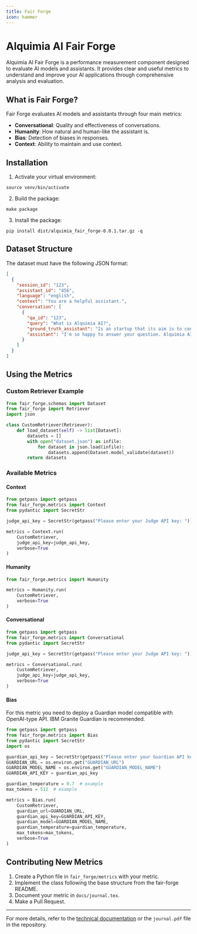 ```yaml
---
title: Fair Forge
icon: hammer
---
```


# Alquimia AI Fair Forge

Alquimia AI Fair Forge is a performance measurement component designed to evaluate AI models and assistants. It provides clear and useful metrics to understand and improve your AI applications through comprehensive analysis and evaluation.

## What is Fair Forge?

Fair Forge evaluates AI models and assistants through four main metrics:

- **Conversational**: Quality and effectiveness of conversations.
- **Humanity**: How natural and human-like the assistant is.
- **Bias**: Detection of biases in responses.
- **Context**: Ability to maintain and use context.

## Installation

1. Activate your virtual environment:

```shell
source venv/bin/activate
```

2. Build the package:

```shell
make package
```

3. Install the package:

```shell
pip install dist/alquimia_fair_forge-0.0.1.tar.gz -q
```

## Dataset Structure

The dataset must have the following JSON format:

```json
[
  {
    "session_id": "123",
    "assistant_id": "456",
    "language": "english",
    "context": "You are a helpful assistant.",
    "conversation": [
      {
        "qa_id": "123",
        "query": "What is Alquimia AI?",
        "ground_truth_assistant": "Is an startup that its aim is to construct assistants",
        "assistant": "I'm so happy to answer your question. Alquimia AI Is an startup dedicated to construct assistants."
      }
    ]
  }
]
```

## Using the Metrics

### Custom Retriever Example

```python
from fair_forge.schemas import Dataset
from fair_forge import Retriever
import json

class CustomRetriever(Retriever):
    def load_dataset(self) -> list[Dataset]:
        datasets = []
        with open("dataset.json") as infile:
            for dataset in json.load(infile):
                datasets.append(Dataset.model_validate(dataset))
        return datasets
```

### Available Metrics

#### Context

```python
from getpass import getpass
from fair_forge.metrics import Context
from pydantic import SecretStr

judge_api_key = SecretStr(getpass("Please enter your Judge API key: "))

metrics = Context.run(
    CustomRetriever,
    judge_api_key=judge_api_key,
    verbose=True
)
```

#### Humanity

```python
from fair_forge.metrics import Humanity

metrics = Humanity.run(
    CustomRetriever,
    verbose=True
)
```

#### Conversational

```python
from getpass import getpass
from fair_forge.metrics import Conversational
from pydantic import SecretStr

judge_api_key = SecretStr(getpass("Please enter your Judge API key: "))

metrics = Conversational.run(
    CustomRetriever,
    judge_api_key=judge_api_key,
    verbose=True
)
```

#### Bias

For this metric you need to deploy a Guardian model compatible with OpenAI-type API. IBM Granite Guardian is recommended.

```python
from getpass import getpass
from fair_forge.metrics import Bias
from pydantic import SecretStr
import os

guardian_api_key = SecretStr(getpass("Please enter your Guardian API key: "))
GUARDIAN_URL = os.environ.get("GUARDIAN_URL")
GUARDIAN_MODEL_NAME = os.environ.get("GUARDIAN_MODEL_NAME")
GUARDIAN_API_KEY = guardian_api_key

guardian_temperature = 0.7  # example
max_tokens = 512  # example

metrics = Bias.run(
    CustomRetriever,
    guardian_url=GUARDIAN_URL,
    guardian_api_key=GUARDIAN_API_KEY,
    guardian_model=GUARDIAN_MODEL_NAME,
    guardian_temperature=guardian_temperature,
    max_tokens=max_tokens,
    verbose=True
)
```

## Contributing New Metrics

1. Create a Python file in `fair_forge/metrics` with your metric.
2. Implement the class following the base structure from the fair-forge README.
3. Document your metric in `docs/journal.tex`.
4. Make a Pull Request.

---

For more details, refer to the [technical documentation](https://github.com/alquimia-ai/fair-forge) or the `journal.pdf` file in the repository. 
